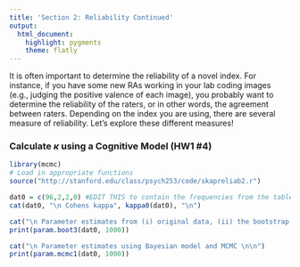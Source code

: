 ```yaml
---
title: 'Section 2: Reliability Continued'
output:
  html_document:
    highlight: pygments
    theme: flatly
---
```


It is often important to determine the reliability of a novel index. For instance, if you have some new RAs working in your lab coding images (e.g., judging the positive valence of each image), you probably want to determine the reliability of the raters, or in other words, the agreement between raters. Depending on the index you are using, there are several measure of reliability. Let's explore these different measures!


### Calculate $\kappa$ using a Cognitive Model (HW1 #4)
```r
library(mcmc)
# Load in appropriate functions
source("http://stanford.edu/class/psych253/code/skapreliab2.r")

dat0 = c(96,2,2,0) #EDIT THIS to contain the frequencies from the table in the problem
cat(dat0, "\n Cohens kappa", kappa0(dat0), "\n")

cat("\n Parameter estimates from (i) original data, (ii) the bootstrap \n\n") 
print(param.boot3(dat0, 1000))

cat("\n Parameter estimates using Bayesian model and MCMC \n\n") 
print(param.mcmc1(dat0, 1000))
```

